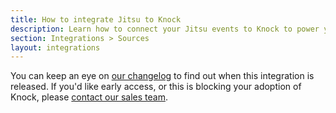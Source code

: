 ```yaml
---
title: How to integrate Jitsu to Knock
description: Learn how to connect your Jitsu events to Knock to power your workflows
section: Integrations > Sources
layout: integrations
---
```



<Callout
  emoji="🚧"
  text="We're currently in the process of creating our Jitsu CDP integration."
/>

You can keep an eye on [our changelog](https://knock.app/changelog) to find out when this integration is released. If you'd like early access, or this is blocking your adoption of Knock, please [contact our sales team](sales@knock.app).

